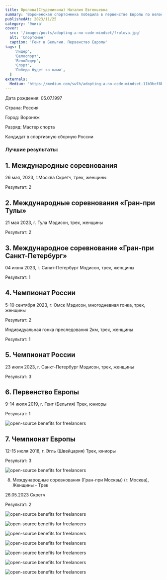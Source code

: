 ```yaml
---
title: Фролова(Студеникина) Наталия Евгеньевна
summary: 'Воронежская спортсменка победила в первенстве Европы по велоспорту на треке'
publishedAt: 2023/11/25
category: 'Элита'
cover:
  src: '/images/posts/adopting-a-no-code-mindset/frolova.jpg'
  alt: 'Спортсмен'
  caption: 'Гент в Бельгии. Первенство Европы'
tags: [
    'Лидер',
    'Велоспорт',
    'ВелоЛидер',
    'Спорт',
    'Победа будет за нами',
  ]
externals:
  Medium: 'https://medium.com/swlh/adopting-a-no-code-mindset-11b3bef8b21d'
---
```


Дата рождения: 05.07.1997

Страна: Россия

Город: Воронеж 

Разряд: Мастер спорта 

Кандидат в спортивную сборную России


### Лучшие результаты:

## 1. Международные соревнования

26 мая, 2023, г.Москва Скретч, трек, женщины

Результат: 2


## 2. Международные соревнования «Гран-при Тулы»

21 мая 2023, г. Тула Мэдисон, трек, женщины

Результат: 2


## 3. Международное соревнование «Гран-при Санкт-Петербург»

04 июня 2023, г. Санкт-Петербург Мэдисон, трек, женщины

Результат: 1


## 4. Чемпионат России

5-10 сентября 2023, г. Омск Мэдисон, многодневная гонка, трек, женщины

Результат: 2

Индивидуальная гонка преследования 2км, трек, женщины

Результат: 1

## 5. Чемпионат России

23 июля 2023, г. Санкт-Петербург Мэдисон, трек, женщины

Результат: 3

## 6. Первенство Европы

9-14 июля 2019, г. Гент (Бельгия) Трек, юниоры

Результат: 1

<Image
  src="/images/posts/adopting-a-no-code-mindset/frolova2.jpg"
  alt="open-source benefits for freelancers"
/>

## 7. Чемпионат Европы

12-15 июля 2018, г. Эгль (Швейцария) Трек, юниоры

Результат: 3

<Image
  src="/images/posts/adopting-a-no-code-mindset/frolova3.jpg"
  alt="open-source benefits for freelancers"
/>

8. Международные соревнования (Гран-при Москвы) (г. Москва), Женщины - Трек

26.05.2023 Скретч

Результат: 2

<Image
  src="/images/posts/adopting-a-no-code-mindset/frolova6.jpg"
  alt="open-source benefits for freelancers"
/>

<Image
  src="/images/posts/adopting-a-no-code-mindset/frolov4.jpg"
  alt="open-source benefits for freelancers"
/>

<Image
  src="/images/posts/adopting-a-no-code-mindset/frolova7.jpg"
  alt="open-source benefits for freelancers"
/>

<Image
  src="/images/posts/adopting-a-no-code-mindset/frolova10.jpg"
  alt="open-source benefits for freelancers"
/>

<Image
  src="/images/posts/adopting-a-no-code-mindset/frolova8.jpg"
  alt="open-source benefits for freelancers"
/>

<Image
  src="/images/posts/adopting-a-no-code-mindset/frolova5.jpg"
  alt="open-source benefits for freelancers"
/>

<Image
  src="/images/posts/adopting-a-no-code-mindset/frolova9.jpg"
  alt="open-source benefits for freelancers"
/>